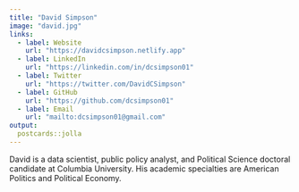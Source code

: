 ```yaml
---
title: "David Simpson"
image: "david.jpg"
links:
  - label: Website
    url: "https://davidcsimpson.netlify.app"
  - label: LinkedIn
    url: "https://linkedin.com/in/dcsimpson01"
  - label: Twitter
    url: "https://twitter.com/DavidCSimpson"
  - label: GitHub
    url: "https://github.com/dcsimpson01"
  - label: Email
    url: "mailto:dcsimpson01@gmail.com"
output:
  postcards::jolla
---
```

 

David is a data scientist, public policy analyst, and Political Science doctoral candidate at Columbia University. His academic specialties are American Politics and Political Economy.
